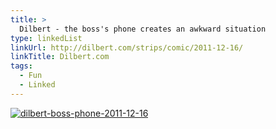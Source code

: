 ```yaml
---
title: >
  Dilbert - the boss's phone creates an awkward situation
type: linkedList
linkUrl: http://dilbert.com/strips/comic/2011-12-16/
linkTitle: Dilbert.com
tags:
  - Fun
  - Linked
---
```


[![dilbert-boss-phone-2011-12-16](/images/blog/2011/12/17/dt_c111216.gif)](http://dilbert.com/strips/comic/2011-12-16/)
